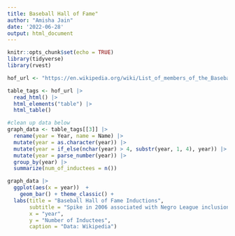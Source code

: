 ```yaml
---
title: Baseball Hall of Fame"
author: "Amisha Jain"
date: '2022-06-28'
output: html_document
---
```


```r
knitr::opts_chunk$set(echo = TRUE)
library(tidyverse)
library(rvest)
```


```r
hof_url <- "https://en.wikipedia.org/wiki/List_of_members_of_the_Baseball_Hall_of_Fame"

table_tags <- hof_url |> 
  read_html() |> 
  html_elements("table") |> 
  html_table()
```


```r
#clean up data below
graph_data <- table_tags[[3]] |> 
  rename(year = Year, name = Name) |> 
  mutate(year = as.character(year)) |> 
  mutate(year = if_else(nchar(year) > 4, substr(year, 1, 4), year)) |> 
  mutate(year = parse_number(year)) |>
  group_by(year) |> 
  summarize(num_of_inductees = n())
```

```r
graph_data |> 
  ggplot(aes(x = year))  +
    geom_bar() + theme_classic() +
  labs(title = "Baseball Hall of Fame Inductions", 
       subtitle = "Spike in 2006 associated with Negro League inclusion", 
       x = "year", 
       y = "Number of Inductees", 
       caption = "Data: Wikipedia")
```


